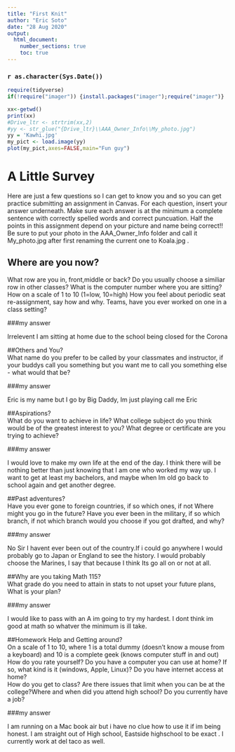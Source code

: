 ```yaml
---
title: "First Knit"
author: "Eric Soto"
date: "28 Aug 2020"
output: 
  html_document:
    number_sections: true
    toc: true
---
```


### `r as.character(Sys.Date())`

```r
require(tidyverse)
if(!require("imager")) {install.packages("imager");require("imager")}

```

```r
xx<-getwd()
print(xx)
#Drive_ltr <- strtrim(xx,2)
#yy <- str_glue("{Drive_ltr}\\AAA_Owner_Info\\My_photo.jpg")
yy = 'Kawhi.jpg'
my_pict <- load.image(yy)
plot(my_pict,axes=FALSE,main="Fun guy")  
```

# A Little Survey

Here are just a few questions so I can get to know you and so you can get practice submitting an assignment in Canvas.  For each question, insert your answer underneath. Make sure each answer is at the minimum a complete sentence with correctly spelled words and correct puncuation. Half the points in this assignment depend on your picture and name being correct!!  Be sure to put your photo in the AAA_Owner_Info folder and call it My_photo.jpg after first renaming the current one to Koala.jpg . 

## Where are you now?  
What row are you in, front,middle or back?  Do you usually choose a similiar row in other classes? What is the computer number where you are sitting?  How on a scale of 1 to 10 (1=low, 10=high) How you feel about periodic seat re-assignment, say how and why. Teams, have you ever worked on one in a class setting?  


###my answer     
  
Irrelevent I am sitting at home due to the school being closed for the Corona   
     


##Others and You?   
What name do you prefer to be called by your classmates and instructor, if your buddys call you something but you want me to call you something else - what would that be? 

###my answer     
  
  Eric is my name but I go by Big Daddy, Im just playing call me Eric
   
 




##Aspirations?   
What do you want to achieve in life?  What college subject do you think would be of the greatest interest to you? What degree or certificate are you trying to achieve?

###my answer     
  
   I would love to make my own life at the end of the day. I think there will be nothing better than just knowing that I am one who worked my way up. I want to get at least my bachelors, and maybe when Im old go back to school again and get another degree.
 




##Past adventures?  
Have you ever gone to foreign countries, if so which ones, if not Where might you go in the future?  Have you ever been in the military, if so which branch, if not which branch would you choose if you got drafted, and why?

###my answer     
  
   No Sir I havent ever been out of the country.If i could go anywhere I would probably go to Japan or England to see the history. I would probably choose the Marines, I say that because I think Its go all on or not at all.
  




##Why are you taking Math 115?  
What grade do you need to attain in stats to not upset your future plans, What is your plan?
 

###my answer     
  
   I would like to pass with an A im going to try my hardest. I dont think im good at math so whatver the minimum is ill take.
 





##Homework Help and Getting around?  
On a scale of 1 to 10, where 1 is a total dummy (doesn't know a mouse from a keyboard) and 10 is a complete geek (knows computer stuff in and out) How do you rate yourself?  Do you have a computer you can use at home? If so, what kind is it (windows, Apple, Linux)? Do you have internet access at home?  
How do you get to class? Are there issues that limit when you can be at the college?Where and when did you attend high school?  Do you currently have a job?

###my answer   
  
   
  I am running on a Mac book air but i have no clue how to use it if im being honest. I am straight out of High school, Eastside highschool to be exact . I currently work at del taco as well.




